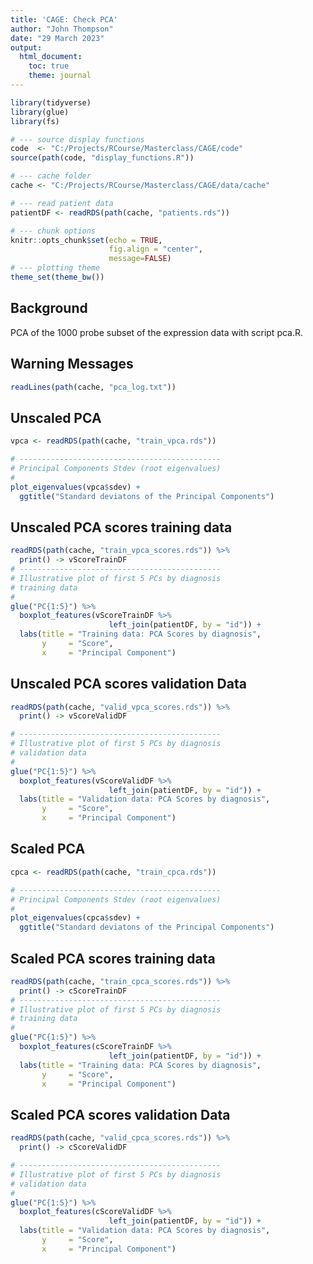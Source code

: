 ```yaml
---
title: 'CAGE: Check PCA'
author: "John Thompson"
date: "29 March 2023"
output: 
  html_document:
    toc: true
    theme: journal
---
```


```r
library(tidyverse)
library(glue)
library(fs)

# --- source display functions
code  <- "C:/Projects/RCourse/Masterclass/CAGE/code"
source(path(code, "display_functions.R"))

# --- cache folder
cache <- "C:/Projects/RCourse/Masterclass/CAGE/data/cache"

# --- read patient data
patientDF <- readRDS(path(cache, "patients.rds"))

# --- chunk options
knitr::opts_chunk$set(echo = TRUE, 
                      fig.align = "center",
                      message=FALSE)
# --- plotting theme
theme_set(theme_bw())
```

## Background

PCA of the 1000 probe subset of the expression data with script pca.R.

## Warning Messages

```r
readLines(path(cache, "pca_log.txt"))
```

## Unscaled PCA

```r
vpca <- readRDS(path(cache, "train_vpca.rds"))

# ---------------------------------------------
# Principal Components Stdev (root eigenvalues)
#
plot_eigenvalues(vpca$sdev) +
  ggtitle("Standard deviatons of the Principal Components")
```

## Unscaled PCA scores training data

```r
readRDS(path(cache, "train_vpca_scores.rds")) %>%
  print() -> vScoreTrainDF
# ---------------------------------------------
# Illustrative plot of first 5 PCs by diagnosis
# training data
#
glue("PC{1:5}") %>%
  boxplot_features(vScoreTrainDF %>%
                      left_join(patientDF, by = "id")) +
  labs(title = "Training data: PCA Scores by diagnosis",
       y     = "Score",
       x     = "Principal Component")
```

## Unscaled PCA scores validation Data

```r
readRDS(path(cache, "valid_vpca_scores.rds")) %>%
  print() -> vScoreValidDF

# ---------------------------------------------
# Illustrative plot of first 5 PCs by diagnosis
# validation data
#
glue("PC{1:5}") %>%
  boxplot_features(vScoreValidDF %>%
                      left_join(patientDF, by = "id")) +
  labs(title = "Validation data: PCA Scores by diagnosis",
       y     = "Score",
       x     = "Principal Component")
```

## Scaled PCA

```r
cpca <- readRDS(path(cache, "train_cpca.rds"))

# ---------------------------------------------
# Principal Components Stdev (root eigenvalues)
#
plot_eigenvalues(cpca$sdev) +
  ggtitle("Standard deviatons of the Principal Components")
```

## Scaled PCA scores training data

```r
readRDS(path(cache, "train_cpca_scores.rds")) %>%
  print() -> cScoreTrainDF
# ---------------------------------------------
# Illustrative plot of first 5 PCs by diagnosis
# training data
#
glue("PC{1:5}") %>%
  boxplot_features(cScoreTrainDF %>%
                      left_join(patientDF, by = "id")) +
  labs(title = "Training data: PCA Scores by diagnosis",
       y     = "Score",
       x     = "Principal Component")
```

## Scaled PCA scores validation Data

```r
readRDS(path(cache, "valid_cpca_scores.rds")) %>%
  print() -> cScoreValidDF

# ---------------------------------------------
# Illustrative plot of first 5 PCs by diagnosis
# validation data
#
glue("PC{1:5}") %>%
  boxplot_features(cScoreValidDF %>%
                      left_join(patientDF, by = "id")) +
  labs(title = "Validation data: PCA Scores by diagnosis",
       y     = "Score",
       x     = "Principal Component")
```


